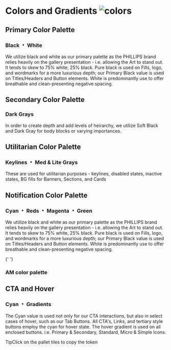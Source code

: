 
<Meta title="Design/Color Tokens" />

<main className="sb-unstyled">
<h1 className="h1">Colors and Gradients <img src={Colors} alt="colors" /></h1>

## <span className="h2">Primary Color Palette</span>

<h3 className="h3">Black ﹡ White</h3>
<span className="p">
  We utilize black and white as our primary palette as the PHILLIPS brand relies heavily on the gallery presentation -
  i.e. allowing the Art to stand out. It tends to skew to 75% white, 25% black. Pure black is used on Fills, logo, and
  wordmarks for a more luxurious depth; our Primary Black value is used on Titles/Headers and Button elements. White is
  predominantly use to offer breathable and clean-presenting negative spacing.
</span>

<div className="color__list">
  <ColorCard label="Pure Black" hex="#000000" usage="BG Fills, Logo, Wordmarks" />
  <ColorCard label="Primary Black" hex="#323232" usage="Headers & Display Copy" />
  <ColorCard label="White" hex="#ffffff" usage="Negative Space, Text on Dark BG" />
</div>

## <span className="h2">Secondary Color Palette</span>

<h3 className="h3">Dark Grays</h3>
<span className="p">
  In order to create depth and add levels of heirarchy, we utilize Soft Black and Dark Gray for body blocks or varying
  importances.
</span>

<div className="color__list">
  <ColorCard label="Soft Black" hex="#545454" usage="Body/Text Blocks" />
  <ColorCard label="Dark Gray" hex="#7b7474" usage="Labels & Badges" />
</div>

## <span className="h2">Utilitarian Color Palette</span>

<h3 className="h3">Keylines ﹡ Med & Lite Grays</h3>
<span className="p">
  These are used for utilitarian purposes - keylines, disabled states, inactive states, BG fills for Banners, Sections,
  and Cards
</span>

<div className="color__list">
  <ColorCard label="Keyline Gray" hex="#949494" usage="Keylines, strokes, and HRs" />
  <ColorCard label="Medium Gray" hex="#c3bebb" usage="Disabled/inactive buttons" />
  <ColorCard label="Light Gray" hex="#eceae7" usage="BG fills" />
  <ColorCard label="Off White" hex="#f4f2f1" usage="BG fills" />
</div>

## <span className="h2">Notification Color Palette</span>

<h3 className="h3">Cyan ﹡ Reds ﹡ Magenta ﹡ Green</h3>
<span className="p">
  We utiilize black and white as our primary palette as the PHILLIPS brand relies heavily on the gallery presentation -
  i.e. allowing the Art to stand out. It tends to skew to 75% white, 25% black. Pure black is used on Fills, logo, and
  wordmarks for a more luxurious depth; our Primary Black value is used on Titles/Headers and Button elements. White is
  predominantly use to offer breathable and clean-presenting negative spacing.
</span>

<div className="color__list">

{' '}

<ColorCard label="Error Red" hex="#ff0000" usage="Error Messaging" />
<ColorCard label="Post-Sale Pink" hex="#ff0086" usage="Sold Price, Concluded Labels" />

</div>
<h3 className="h3">AM color palette</h3>
<div className="color__list">
  <ColorCard label="Widget Blue" hex="#4a90e2" usage="‘Bid is with You’" />
  <ColorCard label="Widget Green" hex="#6a9c53" usage="'Live'" />
  <ColorCard label="Widget Maroon" hex="#6b0000" usage="'Countdown" />
  <ColorCard label="Widget Red" hex="#b00000" usage="'Closing' 'You've Been Outbid'" />
</div>

## <span className="h2">CTA and Hover</span>

<h3 className="h3">Cyan ﹡ Gradients</h3>
<span className="p">
  The Cyan value is used not only for our CTA interactions, but also in select cases of hover, such as our Tab Buttons.
  All CTA's, Links, and tertiary style buttons employ the cyan for hover state. The hover gradient is used on all
  enclosed buttons. i.e. Primary & Secondary, Standard, Micro & Simple Icons.
</span>

<div className="color__list">

  <ColorCard
    label="CTA Blue"
    hex="#4a90e2"
    usage="CTAs, Hyperlinks, Tabs Hover-State"
  />
  <ColorCard
    label="Hover Gradient Fill"
    hex="linear-gradient(#000000, #8f8989)"
    usage="Sold Price, Concluded Labels"
  />
</div>

<div className="tip-wrapper">
  <span className="tip">Tip</span>Click on the pallet tiles to copy the token
</div>
</main>
